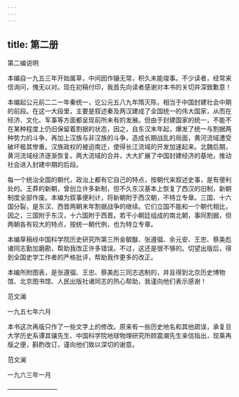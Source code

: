 ```yaml
---
---
---
```

title: 第二册
---





第二编说明

本编自一九五三年开始属草，中间因作辍无常，积久未能竣事。不少读者，经常来信询问，愧无以对。现在初稿付印，我首先向读者感谢对本书的关切并深致歉意！

本编起公元前二二一年秦统一，讫公元五八九年隋灭陈，相当于中国封建社会中期的前段。在这一大段里，主要是叙述秦及两汉建成了全国统一的伟大国家，从而在经济、文化、军事等方面都呈现前所未有的发展。但由于封建国家的统一，不能不在某种程度上仍旧保留着割据的状态，因之，自东汉末年起，爆发了统一与割据两种势力的斗争，再加上汉族与非汉族的斗争，造成长期战乱的局面，黄河流域遭受破坏极其惨重。汉族政权的被迫南迁，使得长江流域的开发加速起来。北魏后期，黄河流域经济逐渐恢复。两大流域的合并，大大扩展了中国封建经济的基地，推动社会进入封建中期的后段。

每一个统治全国的朝代，政治上都有它自己的特点，按朝代来叙述史事，是有便利处的。王莽的新朝，曾创立许多新制，但不久东汉基本上恢复了西汉的旧制，新朝制度全部作废。本编为叙事便利计，将新朝附于西汉朝，不特立专章。三国、十六国分裂，是东汉、西晋两朝末年割据战争的继续。它们立国不能和一个朝代相比，因之，三国附于东汉，十六国附于西晋。若干小朝廷组成的南北朝，事同割据，但两朝各有较大的特点，按统一朝代例，也为特立专章。

本编草稿经中国科学院历史研究所第三所金毓黻、张遵骝、余元安、王忠、蔡美彪诸同志勤加磨勘，帮助我改正许多错误。不过，这还是很不够的。切望出版后，得到全国史学工作者的严格批评，帮助我作更多的改正。

本编所附图表，是张遵骝、王忠、蔡美彪三同志选制的，并且得到北京历史博物馆、北京图书馆、人民出版社诸同志的热心帮助，我谨向他们表示感谢！

范文澜

一九五七年六月

本书这次再版只作了一些文字上的修改。原来有一些历史地名和其他疏误，承复旦大学历史系谭其骧先生、中国科学院地球物理研究所顾震潮先生来信指出，现乘再版之便，斟酌改订，谨向他们致以深切的谢意。

范文澜

一九六三年一月

————————